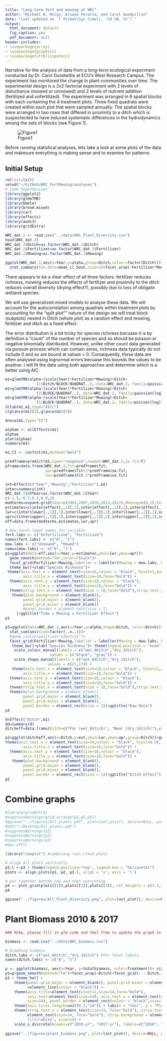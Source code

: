 ```yaml
---
title: "Long-term fert and mowing at WRC"
author: "Michael W. McCoy, Ariane Peralta, and Carol Goodwillie"
date: "Last updated on `r format(Sys.time(), '%d %B, %Y')`"
output:
  html_document: default
  fig_caption: yes
  pdf_document: null
header-includes:
- \usepackage{array}
- \usepackage{graphics}
- \usepackage[utf8]{inputenc}
---
```


Narrative for the analysis of data from a long-term ecological experiment conducted by Dr. Carol Goodwillie at ECU's West Research Campus. The experiment has monitored the change in plant communities over time. The experimental design is a 2x2 factorial experiment with 2 levels of disturbance (mowed or unmowed) and 2 levels of nutrient addition (fertilized and unfertilized). The experiment was arranged in 8 spatial blocks with each containing the 4 treatment plots. Three fixed quadrats were created within each plot that were sampled annually. The spatial blocks were arranged in two rows that differed in proximity to a ditch which is suspectected to have induced systematic differences in the hydrodynamics among the sets of blocks (see Figure 1). 

![Figure1](RULE_exptdesign.jpg)

Before running statistical analyses, lets take a look at some plots of the data and makesure everything is making sense and to examine for patterns.

## Initial Setup
```r
rm(list=ls())
setwd("~/GitHub/WRC_FertMowing/analyses")
# Code Dependencies
library(ggplot2)
library(glmmTMB)
library(bbmle)
library(broom.mixed)
library(car)
library(effects)
library(aods3)
library(gridExtra)
```

```r
WRC_dat.2 <- read.csv("../data/WRC_Plant_Diversity.csv")
head(WRC_dat.2)
WRC_dat.2$Ditch=as.factor(WRC_dat.2$Ditch)
WRC_dat.2$Fertilizer=as.factor(WRC_dat.2$Fertilizer)
WRC_dat.2$Mowing=as.factor(WRC_dat.2$Mowing)

ggplot(WRC_dat.2,aes(x=Year,y=alpha,group=Ditch,colour=factor(Ditch)))+
  stat_summary(fun.data=mean_cl_boot,size=1)+facet_wrap(~Fertilizer*Mowing,labeller = label_both)
```

There appears to be a clear effect of all three factors: fertilizer reduces richness, mowing reduces the effects of fertilizer and proximity to the ditch reduces overall diversity (drying effect?), possibly due to loss of obligate wetland species.

We will use generalized mixed models to analyse these data.  We will account for the autocorrelation among quadrats within treatment plots by accounting for the "split plot"" nature of the design we will treat block (subplots) nested in Ditch (whole plot) as a random effect and mowing, fertilizer and ditch as a fixed effect. 

The error distribution is a bit tricky for species richness becuase it is by definition a "count" of the number of species and so should be poisson or negative binomially distributed.  However, unlike other count data generated via poisson process which can contain zeros, richness data typically do not include 0 and so are bound at values > 0.  Consequently, these data are often analysed using lognormal errors becuase this bounds the values to be positive.  I will fit the data using both approaches and determine which is a better using AIC.

```r
m1=glmmTMB(alpha~(scale(Year)*Fertilizer*Mowing)+Ditch+
              (1|Ditch/BLOCK/QUADRAT..), data=WRC_dat.2, family=gaussian(log))
m1=glmmTMB(alpha~(scale(Year)*Fertilizer*Mowing)+Ditch+
              (1|BLOCK/QUADRAT..), data=WRC_dat.2, family=gaussian(log))
m2=glmmTMB(alpha~(scale(Year)*Fertilizer*Mowing)+Ditch+
              (1|BLOCK/QUADRAT..), data=WRC_dat.2, family=poisson(log))
ICtab(m1,m2,type="AICc")
c(glance(m1)[3],glance(m2)[3])

```

```r
Anova(m1,type="II")

alphae <- allEffects(m1)
alphae
plot(alphae)
summary(m1)
```

```r
m1_CI <- confint(m1,method="Wald")

predframe=predict(m1,type="response",newdat=WRC_dat.2,se.fit=T)
pframe=data.frame(WRC_dat.2,fit=predframe$fit,
                  upr=predframe$fit+2*predframe$se.fit,
                  lwr=predframe$fit-2*predframe$se.fit)

int=Effect(c("Year","Mowing","Fertilizer"),m1)
inter=summary(int)
WRC_dat.2$chYear=as.factor(WRC_dat.2$Year)
c(-1.5,-0.7,0.1,0.9,2)
modterms=expand.grid(Year=c(2004,2007,2010,2013,2017),Mowing=c(0,1),Fertilizer=c(0,1))
estimates=c(inter$effect[,,1][,1],inter$effect[,,1][,2],inter$effect[,,2][,1],inter$effect[,,2][,2])
lwr=c(inter$lower[,,1][,1],inter$lower[,,1][,2],inter$lower[,,2][,1],inter$lower[,,2][,2])
upr=c(inter$upper[,,1][,1],inter$upper[,,1][,2],inter$upper[,,2][,1],inter$upper[,,2][,2])
eff=data.frame(modterms,estimates,lwr,upr)

# New facet label names for variable
fert.labs <- c("Unfertilized", "Fertilized")
names(fert.labs) <- c("0", "1")
mow.labs <- c("Unmowed", "Mowed")
names(mow.labs) <- c("0", "1")
p1=ggplot(data=eff,aes(x=Year,y=estimates,ymin=lwr,ymax=upr))+
  geom_smooth(method="lm",color="black")+
  facet_grid(Fertilizer~Mowing,labeller = labeller(Mowing = mow.labs, Fertilizer = fert.labs))+
  theme_bw()+ylab("Species Richness")+
 theme(axis.text.x = element_text(size=18,colour = "black", hjust=1,angle=45),
        axis.title.x = element_text(size=18,face="bold")) +
  theme(axis.text.y = element_text(size=18,colour = "black"),
        axis.title.y = element_text(size=18,face="bold")) +
  theme(strip.text.x = element_text(size = 18,face="bold"),strip.text.y = element_text(size = 18,face="bold"))+
   theme(plot.background = element_blank(),
        panel.grid.major = element_blank(),
        panel.grid.minor = element_blank()
        #panel.border = element_rect(size = 1)
     )+ggtitle("Time x Mowing x Fertilizer Effect")
p1

p3=ggplot(data=WRC_dat.2,aes(x=Year,y=alpha,shape=Ditch, color=Ditch))+
  stat_sum(aes(size=factor(..n..)))+
  #geom_violin(position="identity")+
  facet_grid(Fertilizer~Mowing,labeller = labeller(Mowing = mow.labs, Fertilizer = fert.labs))+
   theme_bw()+ylab("Species Richness")+ theme(legend.position = "none") +
    scale_colour_manual(labels = c("wet_0ditch","dry_1ditch"), 
                    values = c("black", "gray")) +
    scale_shape_manual(labels = c("wet_0ditch","dry_1ditch"), 
                   values = c(21,17)) +
   theme(axis.text.x = element_text(size=18,colour = "black", hjust=1,angle=45),
        axis.title.x = element_text(size=18,face="bold")) +
  theme(axis.text.y = element_text(size=18,colour = "black"),
        axis.title.y = element_text(size=18,face="bold")) +
  theme(strip.text.x = element_text(size = 18,face="bold"),strip.text.y = element_text(size = 18,face="bold"))+
  theme(#plot.background = element_blank(),
        panel.grid.major = element_blank(),
        panel.grid.minor = element_blank(),
        panel.border = element_rect(size = 1))+ggtitle("Raw Data")
p3

```

```r
d=Effect("Ditch",m1)
dd=summary(d)
ditcheff=data.frame(Ditch=c("Far (wet_0dtich)", "Near (dry_1ditch)"),est=c(dd$effect[1],dd$effect[2]),lwr=c(dd$lower[1], dd$lower[2]),upr=c(dd$upper[1], dd$upper[2]))

p2=ggplot(ditcheff,aes(x=Ditch,y=est,ymin=lwr,ymax=upr,group=Ditch))+geom_segment(x=1,y=dd$effect[1],xend=2,yend=dd$effect[2],size=1)+geom_point(size=3)+theme_bw()+geom_linerange(size=.5)+theme_bw()+ylab("Species Richness")+
theme(axis.text.x = element_text(size=18,colour = "black", hjust=0.5),
        axis.title.x = element_text(size=18,face="bold")) +
  theme(axis.text.y = element_text(size=18,colour = "black"),
        axis.title.y = element_text(size=18,face="bold")) +
   theme(plot.background = element_blank(),
        panel.grid.major = element_blank(),
        panel.grid.minor = element_blank(),
        panel.border = element_rect(size = 1))+ggtitle("Ditch Effect")
p2
```
# Combine graphs
```r
#library(gridExtra)
#suppressWarnings(grid.arrange(p1,p2,p3))
#ggsave("../figures/All_plants.pdf", plot=last_plot(), device=NULL, path=NULL, scale=1, width=NA, height=NA, dpi=300, limitsize=TRUE)
#pdf("~/Desktop/All_plants.pdf")
#suppressWarnings(p1)
#suppressWarnings(p2)
#suppressWarnings(p3)
#dev.off()

library("cowplot") #combining rain cloud plots

# align all plots vertically
p3.l <-p3 + theme(legend.position="top", legend.box = "horizontal")
plots <- align_plots(p1, p2, p3.l, align = 'v', axis = 'l')

# put together bottom row and then everything
p4 <- plot_grid(plots[[1]],plots[[2]],plots[[3]], rel_heights = c(1.1,1,1.3), labels = c("A","B","C"), ncol=1, align='v')
p4        

ggsave("../figures/All_Plant_Diversity.png", plot=last_plot(), device=NULL, path=NULL, scale=1,  width=7, height=15, dpi=300, limitsize=TRUE)
```
# Plant Biomass 2010 & 2017
```r
### Mike, please fill in glm code and feel free to update the graph to match

biomass <- read.csv("../data/WRC_biomass.csv")

# Graphing biomass
ditch.labs <- c("wet_0ditch","dry_1ditch") #for facet labels
names(ditch.labs) <- c("0", "1")

p <- ggplot(biomass, aes(x=Year, y=totalbiomass, color=Treatment))+ scale_color_manual(name="Treatment", values=c("gray", "darkgreen"), labels = c("mowed/unfertilized", "mowed/fertilized")) + stat_summary(fun.data=mean_cl_boot,size=0.75) 
p1=p+geom_smooth(method="lm")+facet_wrap(~Ditch)+facet_grid(. ~ Ditch,labeller = labeller(Ditch=ditch.labs))
p1 + theme_bw() + 
    theme(panel.grid.major = element_blank(), panel.grid.minor = element_blank(), axis.line 
          =element_line(colour = "black")) + 
    theme(axis.title=element_text(vjust=1,size=14,face="bold"),
          axis.text=element_text(size=14), axis.text.x = element_text(vjust=0.65, hjust=0.5, 
          size=14), panel.border = element_rect(colour = "black",size=1)) + 
    theme(axis.ticks.length=unit(0.3,"cm")) + labs(x = "Year", y = "Plant Biomass (g)") + 
    theme(strip.text.x = element_text(size=14, face="bold"), strip.text.y =   
          element_text(size=14, face="bold"), strip.background = element_rect(colour="black",
          fill="white", size=1)) +
    scale_x_discrete(breaks=c("2010.yr", "2017.yr"), labels=c("2010", "2017"))
  
ggsave("../figures/plant_biomass.png", plot=last_plot(), device=NULL, path=NULL, scale=1, width=7, height=5, dpi=300, limitsize=TRUE)
```








